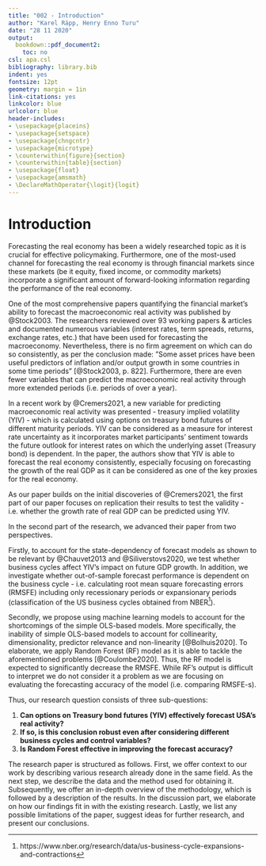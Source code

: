```yaml
---
title: "002 - Introduction"
author: "Karel Räpp, Henry Enno Turu"
date: "28 11 2020"
output: 
  bookdown::pdf_document2:
    toc: no
csl: apa.csl
bibliography: library.bib
indent: yes
fontsize: 12pt
geometry: margin = 1in
link-citations: yes
linkcolor: blue
urlcolor: blue
header-includes:
- \usepackage{placeins}
- \usepackage{setspace}
- \usepackage{chngcntr}
- \usepackage{microtype}
- \counterwithin{figure}{section}
- \counterwithin{table}{section}
- \usepackage{float}
- \usepackage{amsmath}
- \DeclareMathOperator{\logit}{logit}
---
```




\linespread{1.6}\selectfont

# Introduction


Forecasting the real economy has been a widely researched topic as it is crucial for effective policymaking. Furthermore, one of the most-used channel for forecasting the real economy is through financial markets since these markets (be it equity, fixed income, or commodity markets) incorporate a significant amount of forward-looking information regarding the performance of the real economy.
  
One of the most comprehensive papers quantifying the financial market's ability to forecast the macroeconomic real activity was published by @Stock2003. The researchers reviewed over 93 working papers & articles and documented numerous variables (interest rates, term spreads, returns, exchange rates, etc.) that have been used for forecasting the macroeconomy. Nevertheless, there is no firm agreement on which can do so consistently, as per the conclusion made: ”Some asset prices have been useful predictors of inflation and/or output growth in some countries in some time periods” [@Stock2003, p. 822]. Furthermore, there are even fewer variables that can predict the macroeconomic real activity through more extended periods (i.e. periods of over a year). 

In a recent work by @Cremers2021, a new variable for predicting macroeconomic real activity was presented - treasury implied volatility (YIV) - which is calculated using options on treasury bond futures of different maturity periods. YIV can be considered as a measure for interest rate uncertainty as it incorporates market participants' sentiment towards the future outlook for interest rates on which the underlying asset (Treasury bond) is dependent. In the paper, the authors show that YIV is able to forecast the real economy consistently, especially focusing on forecasting the growth of the real GDP as it can be considered as one of the key proxies for the real economy.


As our paper builds on the initial discoveries of @Cremers2021, the first part of our paper focuses on replication their results to test the validity - i.e. whether the growth rate of real GDP can be predicted using YIV.

In the second part of the research, we advanced their paper from two perspectives.

Firstly, to account for the state-dependency of forecast models as shown to be relevant by @Chauvet2013 and @Siliverstovs2020, we test whether business cycles affect YIV's impact on future GDP growth. In addition, we investigate whether out-of-sample forecast performance is dependent on the business cycle - i.e. calculating root mean square forecasting errors (RMSFE) including only recessionary periods or expansionary periods (classification of the US business cycles obtained from NBER^[https://www.nber.org/research/data/us-business-cycle-expansions-and-contractions]).

Secondly, we propose using machine learning models to account for the shortcomings of the simple OLS-based models. More specifically, the inability of simple OLS-based models to account for collinearity, dimensionality, predictor relevance and non-linearity [@Bolhuis2020]. To elaborate, we apply Random Forest (RF) model as it is able to tackle the aforementioned problems [@Coulombe2020]. Thus, the RF model is expected to significantly decrease the RMSFE. While RF's output is difficult to interpret we do not consider it a problem as we are focusing on evaluating the forecasting accuracy of the model (i.e. comparing RMSFE-s).
  
Thus, our research question consists of three sub-questions:

1. **Can options on Treasury bond futures (YIV) effectively forecast USA's real activity?**
2. **If so, is this conclusion robust even after considering different business cycles and control variables?**
3. **Is Random Forest effective in improving the forecast accuracy?**

The research paper is structured as follows. First, we offer context to our work by describing various research already done in the same field. As the next step, we describe the data and the method used for obtaining it. Subsequently, we offer an in-depth overview of the methodology, which is followed by a description of the results. In the discussion part, we elaborate on how our findings fit in with the existing research. Lastly, we list any possible limitations of the paper, suggest ideas for further research, and present our conclusions. 


